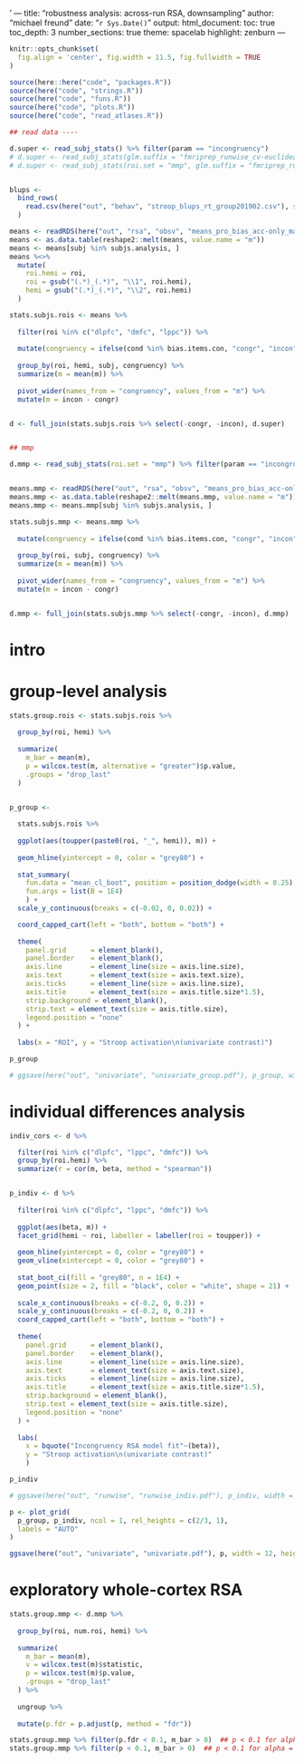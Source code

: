 ' ---
title: "robustness analysis: across-run RSA, downsampling"
author: "michael freund"
date: "`r Sys.Date()`"
output:
  html_document:
  toc: true
    toc_depth: 3
    number_sections: true
    theme: spacelab
    highlight: zenburn
---
  
  
  
```r

knitr::opts_chunk$set(
  fig.align = 'center', fig.width = 11.5, fig.fullwidth = TRUE
)

source(here::here("code", "packages.R"))
source(here("code", "strings.R"))
source(here("code", "funs.R"))
source(here("code", "plots.R"))
source(here("code", "read_atlases.R"))

## read data ----

d.super <- read_subj_stats() %>% filter(param == "incongruency")
# d.super <- read_subj_stats(glm.suffix = "fmriprep_runwise_cv-euclidean-stand_", suffix = "") %>% filter(param == "incongruency")
# d.super <- read_subj_stats(roi.set = "mmp", glm.suffix = "fmriprep_runwise_cv-euclidean-stand_", suffix = "") %>% filter(param == "incongruency")


blups <- 
  bind_rows(
    read.csv(here("out", "behav", "stroop_blups_rt_group201902.csv"), stringsAsFactors = FALSE)
  )

means <- readRDS(here("out", "rsa", "obsv", "means_pro_bias_acc-only_masks.rds"))
means <- as.data.table(reshape2::melt(means, value.name = "m"))
means <- means[subj %in% subjs.analysis, ]
means %<>% 
  mutate(
    roi.hemi = roi,
    roi = gsub("(.*)_(.*)", "\\1", roi.hemi),
    hemi = gsub("(.*)_(.*)", "\\2", roi.hemi)
  )

stats.subjs.rois <- means %>%
  
  filter(roi %in% c("dlpfc", "dmfc", "lppc")) %>%
  
  mutate(congruency = ifelse(cond %in% bias.items.con, "congr", "incon")) %>%
  
  group_by(roi, hemi, subj, congruency) %>%
  summarize(m = mean(m)) %>%
  
  pivot_wider(names_from = "congruency", values_from = "m") %>%
  mutate(m = incon - congr)


d <- full_join(stats.subjs.rois %>% select(-congr, -incon), d.super)


## mmp

d.mmp <- read_subj_stats(roi.set = "mmp") %>% filter(param == "incongruency")


means.mmp <- readRDS(here("out", "rsa", "obsv", "means_pro_bias_acc-only_mmp.rds"))
means.mmp <- as.data.table(reshape2::melt(means.mmp, value.name = "m"))
means.mmp <- means.mmp[subj %in% subjs.analysis, ]

stats.subjs.mmp <- means.mmp %>%
  
  mutate(congruency = ifelse(cond %in% bias.items.con, "congr", "incon")) %>%
  
  group_by(roi, subj, congruency) %>%
  summarize(m = mean(m)) %>%
  
  pivot_wider(names_from = "congruency", values_from = "m") %>%
  mutate(m = incon - congr)


d.mmp <- full_join(stats.subjs.mmp %>% select(-congr, -incon), d.mmp)


```




# intro


# group-level analysis


```r

stats.group.rois <- stats.subjs.rois %>%
  
  group_by(roi, hemi) %>%
  
  summarize(
    m_bar = mean(m),
    p = wilcox.test(m, alternative = "greater")$p.value,
    .groups = "drop_last"
  )


p_group <-
  
  stats.subjs.rois %>%
  
  ggplot(aes(toupper(paste0(roi, "_", hemi)), m)) +
  
  geom_hline(yintercept = 0, color = "grey80") +
  
  stat_summary(
    fun.data = "mean_cl_boot", position = position_dodge(width = 0.25), size = 1.25,
    fun.args = list(B = 1E4)
    ) +
  scale_y_continuous(breaks = c(-0.02, 0, 0.02)) +

  coord_capped_cart(left = "both", bottom = "both") +
  
  theme(
    panel.grid      = element_blank(),
    panel.border    = element_blank(),
    axis.line       = element_line(size = axis.line.size),
    axis.text       = element_text(size = axis.text.size),
    axis.ticks      = element_line(size = axis.line.size),
    axis.title      = element_text(size = axis.title.size*1.5),
    strip.background = element_blank(),
    strip.text = element_text(size = axis.title.size),
    legend.position = "none"
  ) +
  
  labs(x = "ROI", y = "Stroop activation\n(univariate contrast)")

p_group

# ggsave(here("out", "univariate", "univariate_group.pdf"), p_group, width = 17.6, height = 17.6/2, units = "cm")

```



# individual differences analysis


```r

indiv_cors <- d %>%

  filter(roi %in% c("dlpfc", "lppc", "dmfc")) %>%
  group_by(roi.hemi) %>%
  summarize(r = cor(m, beta, method = "spearman"))


p_indiv <- d %>%
  
  filter(roi %in% c("dlpfc", "lppc", "dmfc")) %>%
  
  ggplot(aes(beta, m)) +
  facet_grid(hemi ~ roi, labeller = labeller(roi = toupper)) +
  
  geom_hline(yintercept = 0, color = "grey80") +
  geom_vline(xintercept = 0, color = "grey80") +
  
  stat_boot_ci(fill = "grey80", n = 1E4) +
  geom_point(size = 2, fill = "black", color = "white", shape = 21) +
  
  scale_x_continuous(breaks = c(-0.2, 0, 0.2)) +
  scale_y_continuous(breaks = c(-0.2, 0, 0.2)) +
  coord_capped_cart(left = "both", bottom = "both") +
  
  theme(
    panel.grid      = element_blank(),
    panel.border    = element_blank(),
    axis.line       = element_line(size = axis.line.size),
    axis.text       = element_text(size = axis.text.size),
    axis.ticks      = element_line(size = axis.line.size),
    axis.title      = element_text(size = axis.title.size*1.5),
    strip.background = element_blank(),
    strip.text = element_text(size = axis.title.size),
    legend.position = "none"
  ) +
  
  labs(
    x = bquote("Incongruency RSA model fit"~(beta)), 
    y = "Stroop activation\n(univariate contrast)"
    )

p_indiv

# ggsave(here("out", "runwise", "runwise_indiv.pdf"), p_indiv, width = 17.6, height = 17.6/2, units = "cm")

```


```r

p <- plot_grid(
  p_group, p_indiv, ncol = 1, rel_heights = c(2/3, 1),
  labels = "AUTO"
)

ggsave(here("out", "univariate", "univariate.pdf"), p, width = 12, height = 11, units = "cm")


```


# exploratory whole-cortex RSA


```r

stats.group.mmp <- d.mmp %>%
  
  group_by(roi, num.roi, hemi) %>%
  
  summarize(
    m_bar = mean(m),
    v = wilcox.test(m)$statistic,
    p = wilcox.test(m)$p.value,
    .groups = "drop_last"
  ) %>%
  
  ungroup %>%
  
  mutate(p.fdr = p.adjust(p, method = "fdr"))

stats.group.mmp %>% filter(p.fdr < 0.1, m_bar > 0)  ## p < 0.1 for alpha = 0.05 (1-tailed)
stats.group.mmp %>% filter(p < 0.1, m_bar > 0)  ## p < 0.1 for alpha = 0.05

```


